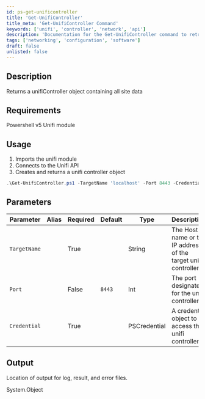 ```yaml
---
id: ps-get-unificontroller
title: 'Get-UnifiController'
title_meta: 'Get-UnifiController Command'
keywords: ['unifi', 'controller', 'network', 'api']
description: 'Documentation for the Get-UnifiController command to retrieve and return data from a Unifi Controller.'
tags: ['networking', 'configuration', 'software']
draft: false
unlisted: false
---
```

## Description
Returns a unifiController object containing all site data

## Requirements
Powershell v5
Unifi module

## Usage
1. Imports the unifi module
2. Connects to the Unifi API
3. Creates and returns a unifi controller object



```powershell
.\Get-UnifiController.ps1 -TargetName 'localhost' -Port 8443 -Credential $credential
```

## Parameters
| Parameter         | Alias | Required  | Default   | Type      | Description                               |
| ----------------- | ----- | --------- | --------- | --------- | ----------------------------------------- |
| `TargetName`      |       | True      |           | String    | The Host name or the IP address of the target unifi controller.     |
| `Port`            |       | False     |  `8443`   | Int       | The port designated for the unifi controller.                       |
| `Credential`      |       | True      |           | PSCredential | A credential object to access the unifi controller.              |

## Output
Location of output for log, result, and error files.

 System.Object









